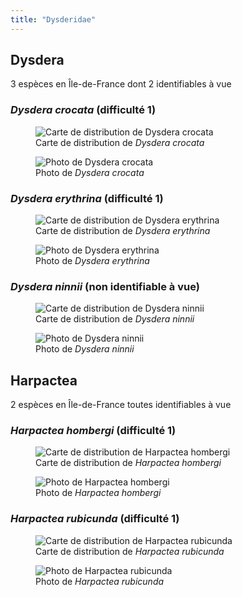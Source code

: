 ```yaml
---
title: "Dysderidae"
---
```




## Dysdera

3 espèces en Île-de-France dont 2 identifiables à vue



### *Dysdera crocata* (difficulté 1)

![Carte de distribution de *Dysdera crocata*](https://asfra.fr/Site/User_pages/Atlas/LR_ASFRA_Dysderidae_Dysdera%20crocata_2022-03-10.jpeg)

![Photo de *Dysdera crocata*](chemin/vers/photo.jpg)



### *Dysdera erythrina* (difficulté 1)

![Carte de distribution de *Dysdera erythrina*](https://asfra.fr/Site/User_pages/Atlas/LR_ASFRA_Dysderidae_Dysdera%20erythrina_2022-03-10.jpeg)

![Photo de *Dysdera erythrina*](chemin/vers/photo.jpg)



### *Dysdera ninnii* (non identifiable à vue)

![Carte de distribution de *Dysdera ninnii*](https://asfra.fr/Site/User_pages/Atlas/LR_ASFRA_Dysderidae_Dysdera%20ninnii_2022-03-10.jpeg)

![Photo de *Dysdera ninnii*](chemin/vers/photo.jpg)



## Harpactea

2 espèces en Île-de-France toutes identifiables à vue



### *Harpactea hombergi* (difficulté 1)

![Carte de distribution de *Harpactea hombergi*](https://asfra.fr/Site/User_pages/Atlas/LR_ASFRA_Dysderidae_Harpactea%20hombergi_2022-03-10.jpeg)

![Photo de *Harpactea hombergi*](chemin/vers/photo.jpg)



### *Harpactea rubicunda* (difficulté 1)

![Carte de distribution de *Harpactea rubicunda*](https://asfra.fr/Site/User_pages/Atlas/LR_ASFRA_Dysderidae_Harpactea%20rubicunda_2022-03-10.jpeg)

![Photo de *Harpactea rubicunda*](chemin/vers/photo.jpg)



